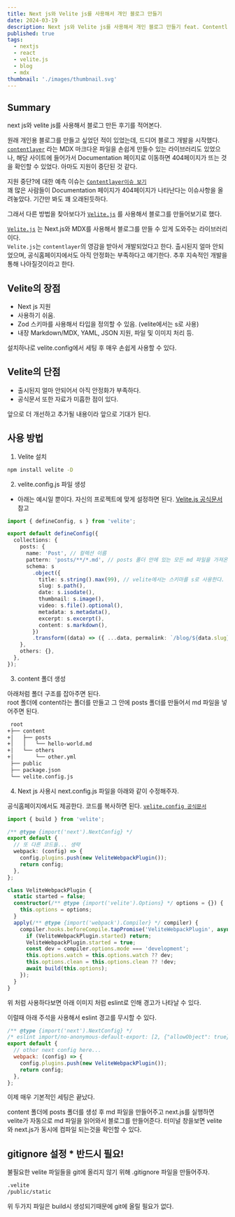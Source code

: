 ```yaml
---
title: Next js와 Velite js를 사용해서 개인 블로그 만들기
date: 2024-03-19
description: Next js와 Velite js를 사용해서 개인 블로그 만들기 feat. Contentlayer 지원 중단?
published: true
tags:
  - nextjs
  - react
  - velite.js
  - blog
  - mdx
thumbnail: './images/thumbnail.svg'
---
```


## Summary

next js와 velite js를 사용해서 블로그 만든 후기를 적어본다.

원래 개인용 블로그를 만들고 싶었던 적이 있었는데, 드디어 블로그 개발을 시작했다.<br/>
[`contentlayer`](https://contentlayer.dev) 라는 MDX 마크다운 파일을 손쉽게 만들수 있는 라이브러리도 있었으나,
해당 사이트에 들어가서 Documentation 페이지로 이동하면 404페이지가 뜨는 것을 확인할 수 있었다. 아마도 지원이 중단된 것 같다.

지원 중단?에 대한 예측 이슈는 [`Contentlayer이슈 보기`](https://github.com/contentlayerdev/contentlayer/issues) <br />
꽤 많은 사람들이 Documentation 페이지가 404페이지가 나타난다는 이슈사항을 올려놓았다. 기간만 봐도 꽤 오래된듯하다.

그래서 다른 방법을 찾아보다가 [`Velite.js`](https://velite.js.org) 를 사용해서 블로그를 만들어보기로 했다.

[`Velite.js`](https://velite.js.org) 는 Next.js와 MDX를 사용해서 블로그를 만들 수 있게 도와주는 라이브러리이다.<br/>
`Velite.js`는 `contentlayer`의 영감을 받아서 개발되었다고 한다.
출시된지 얼마 안되었으며, 공식홈페이지에서도 아직 안정화는 부족하다고 얘기한다. 추후 지속적인 개발을 통해 나아질것이라고 한다.

## Velite의 장점

- Next js 지원
- 사용하기 쉬움.
- Zod 스키마를 사용해서 타입을 정의할 수 있음. (velite에서는 s로 사용)
- 내장 Markdown/MDX, YAML, JSON 지원, 파일 및 이미지 처리 등.

설치하나로 velite.config에서 세팅 후 매우 손쉽게 사용할 수 있다.

## Velite의 단점

- 출시된지 얼마 안되어서 아직 안정화가 부족하다.
- 공식문서 또한 자료가 미흡한 점이 있다.

앞으로 더 개선하고 추가될 내용이라 앞으로 기대가 된다.

## 사용 방법

1. Velite 설치

```bash title="bash"
npm install velite -D
```

2. velite.config.js 파일 생성

- 아래는 예시일 뿐이다. 자신의 프로젝트에 맞게 설정하면 된다.
  [Velite.js 공식문서](https://velite.js.org/guide/quick-start) 참고

```ts title="velite.config.ts" showLineNumbers
import { defineConfig, s } from 'velite';

export default defineConfig({
  collections: {
    posts: {
      name: 'Post', // 컬렉션 이름
      pattern: 'posts/**/*.md', // posts 폴더 안에 있는 모든 md 파일을 가져온다.
      schema: s
        .object({
          title: s.string().max(99), // velite에서는 스키마를 s로 사용한다.
          slug: s.path(),
          date: s.isodate(),
          thumbnail: s.image(),
          video: s.file().optional(),
          metadata: s.metadata(),
          excerpt: s.excerpt(),
          content: s.markdown(),
        })
        .transform((data) => ({ ...data, permalink: `/blog/${data.slug}` })),
    },
    others: {},
  },
});
```

3. content 폴더 생성

아래처럼 폴더 구조를 잡아주면 된다.<br/>
root 폴더에 content라는 폴더를 만들고 그 안에 posts 폴더를 만들어서 md 파일을 넣어주면 된다.

```txt
 root
+├── content
+│   ├── posts
+│   │   └── hello-world.md
+│   └── others
+│       └── other.yml
 ├── public
 ├── package.json
 └── velite.config.js
```

4. Next js 사용시 next.config.js 파일을 아래와 같이 수정해주자.

공식홈페이지에서도 제공한다. 코드를 복사하면 된다. [`velite.config 공식문서`](https://velite.js.org/guide/with-nextjs)

```ts title="next.config.js" showLineNumbers
import { build } from 'velite';

/** @type {import('next').NextConfig} */
export default {
  // 또 다른 코드들... 생략
  webpack: (config) => {
    config.plugins.push(new VeliteWebpackPlugin());
    return config;
  },
};

class VeliteWebpackPlugin {
  static started = false;
  constructor(/** @type {import('velite').Options} */ options = {}) {
    this.options = options;
  }
  apply(/** @type {import('webpack').Compiler} */ compiler) {
    compiler.hooks.beforeCompile.tapPromise('VeliteWebpackPlugin', async () => {
      if (VeliteWebpackPlugin.started) return;
      VeliteWebpackPlugin.started = true;
      const dev = compiler.options.mode === 'development';
      this.options.watch = this.options.watch ?? dev;
      this.options.clean = this.options.clean ?? !dev;
      await build(this.options);
    });
  }
}
```

위 처럼 사용하다보면 아래 이미지 처럼 eslint로 인해 경고가 나타날 수 있다.<br/>

<MDXImage src="./images/issue.png" title="오류 경고" />

이럴때 아래 주석을 사용해서 eslint 경고를 무시할 수 있다.

```js {2} title="next.config.js" showLineNumbers
/** @type {import('next').NextConfig} */
/* eslint import/no-anonymous-default-export: [2, {"allowObject": true}] */
export default {
  // othor next config here...
  webpack: (config) => {
    config.plugins.push(new VeliteWebpackPlugin());
    return config;
  },
};
```

이제 매우 기본적인 세팅은 끝났다.

content 폴더에 posts 폴더를 생성 후 md 파일을 만들어주고 next.js를 실행하면 velite가 자동으로 md 파일을 읽어와서 블로그를 만들어준다.
터미널 창을보면 velite와 next.js가 동시에 컴파일 되는것을 확인할 수 있다.

## gitignore 설정 \* 반드시 필요!

불필요한 velite 파일들을 git에 올리지 않기 위해 .gitignore 파일을 만들어주자.

```txt title=".gitignore"
.velite
/public/static
```

위 두가지 파일은 build시 생성되기때문에 git에 올릴 필요가 없다.
